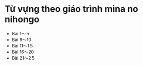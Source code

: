 
# Từ vựng theo giáo trình mina no nihongo

- <Link href="/words/n5/bai_1_5">Bài 1〜５</Link>
- <Link href="/words/n5/bai_6_10">Bài 6〜10</Link>
- <Link href="/words/n5/bai_11_15">Bài 11〜1５</Link>
- <Link href="/words/n5/bai_16_20">Bài 16〜20</Link>
- <Link href="/words/n5/bai_21_25">Bài 21〜2５</Link>